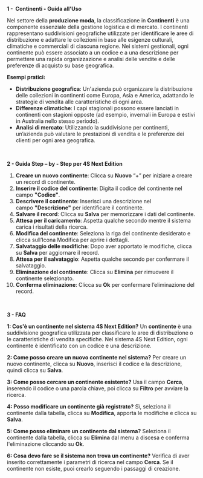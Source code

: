 **1 -  Continenti - Guida all'Uso**

Nel settore della **produzione moda**, la classificazione in **Continenti** è una componente essenziale della gestione logistica e di mercato. I continenti rappresentano suddivisioni geografiche utilizzate per identificare le aree di distribuzione e adattare le collezioni in base alle esigenze culturali, climatiche e commerciali di ciascuna regione. Nei sistemi gestionali, ogni continente può essere associato a un codice e a una descrizione per permettere una rapida organizzazione e analisi delle vendite e delle preferenze di acquisto su base geografica.



**Esempi pratici:**

* **Distribuzione geografica**: Un'azienda può organizzare la distribuzione delle collezioni in continenti come Europa, Asia e America, adattando le strategie di vendita alle caratteristiche di ogni area.
* **Differenze climatiche**: I capi stagionali possono essere lanciati in continenti con stagioni opposte (ad esempio, invernali in Europa e estivi in Australia nello stesso periodo).
* **Analisi di mercato**: Utilizzando la suddivisione per continenti, un’azienda può valutare le prestazioni di vendita e le preferenze dei clienti per ogni area geografica.

 

**2 - Guida Step – by - Step per 4S Next Edition**

1. **Creare un nuovo continente**: Clicca su **Nuovo** “+” per iniziare a creare un record di continente.
2. **Inserire il codice del continente**: Digita il codice del continente nel campo **"Codice"**.
3. **Descrivere il continente**: Inserisci una descrizione nel campo **"Descrizione"** per identificare il continente.
4. **Salvare il record**: Clicca su **Salva** per memorizzare i dati del continente.
5. **Attesa per il caricamento**: Aspetta qualche secondo mentre il sistema carica i risultati della ricerca.
6. **Modifica del continente**: Seleziona la riga del continente desiderato e clicca sull’Icona Modifica per aprire i dettagli.
7. **Salvataggio delle modifiche**: Dopo aver apportato le modifiche, clicca su **Salva** per aggiornare il record.
8. **Attesa per il salvataggio**: Aspetta qualche secondo per confermare il salvataggio.
9. **Eliminazione del continente**: Clicca su **Elimina** per rimuovere il continente selezionato.
10. **Conferma eliminazione**: Clicca su **Ok** per confermare l’eliminazione del record.

 

**3 - FAQ**

**1: Cos'è un continente nel sistema 4S Next Edition?** Un **continente** è una suddivisione geografica utilizzata per classificare le aree di distribuzione o le caratteristiche di vendita specifiche. Nel sistema 4S Next Edition, ogni continente è identificato con un codice e una descrizione.

**2: Come posso creare un nuovo continente nel sistema?** Per creare un nuovo continente, clicca su **Nuovo**, inserisci il codice e la descrizione, quindi clicca su **Salva**.

**3: Come posso cercare un continente esistente?** Usa il campo **Cerca**, inserendo il codice o una parola chiave, poi clicca su **Filtro** per avviare la ricerca.

**4: Posso modificare un continente già registrato?** Sì, seleziona il continente dalla tabella, clicca su **Modifica**, apporta le modifiche e clicca su **Salva**.

**5: Come posso eliminare un continente dal sistema?** Seleziona il continente dalla tabella, clicca su **Elimina** dal menu a discesa e conferma l'eliminazione cliccando su **Ok**.

**6: Cosa devo fare se il sistema non trova un continente?** Verifica di aver inserito correttamente i parametri di ricerca nel campo **Cerca**. Se il continente non esiste, puoi crearlo seguendo i passaggi di creazione.